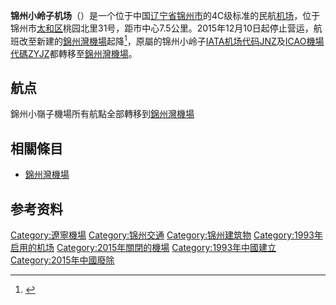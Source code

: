{{Infobox Airport |
  airport_name =锦州小岭子机场<br />Jinzhou Xiaolinzi Airport|
  photo =|
  type = 軍用（原軍民合用） |
  run by = |
  opened =1993年   |
  city = [[锦州|锦州]] |
  elevation =  |
  coordinates=|
  IATA =<s>JNZ</s> |
  ICAO = <s>ZYJZ</s> |
  runway1_heading =  |
  runway1_feet =   |
  runway1_meter = |
  runway1_surface = ||closed=2015年12月10日}}
'''锦州小岭子机场'''（{{airport codes|JNZ|ZYJZ}}）是一个位于中国[[辽宁省|辽宁省]][[锦州市|锦州市]]的4C级标准的民航[[机场|机场]]，位于锦州市[[太和区|太和区]]桃园北里31号，距市中心7.5公里。2015年12月10日起停止营运，航班改至新建的[[锦州湾机场|錦州灣機場]]起降<ref>{{Cite web|url=http://www.jzhjw.com/tieba/Article.asp?ID=17086|title=锦州湾新机场启用,老机场谢幕_锦州婚嫁贴吧|accessdate=2017-10-09|work=www.jzhjw.com}}</ref>，原屬的锦州小岭子[[IATA机场代码|IATA机场代码]]JNZ及[[ICAO機場代碼|ICAO機場代碼]]ZYJZ都轉移至[[锦州湾机场|錦州灣機場]]。

==航点==
錦州小嶺子機場所有航點全部轉移到[[锦州湾机场|錦州灣機場]]

== 相關條目 ==
* [[锦州湾机场|錦州灣機場]]

==参考资料==
<references />{{中國人民解放軍機場}}
[[Category:遼寧機場|Category:遼寧機場]]
[[Category:锦州交通|Category:锦州交通]]
[[Category:锦州建筑物|Category:锦州建筑物]]
[[Category:1993年启用的机场|Category:1993年启用的机场]]
[[Category:2015年關閉的機場|Category:2015年關閉的機場]]
[[Category:1993年中國建立|Category:1993年中國建立]]
[[Category:2015年中國廢除|Category:2015年中國廢除]]